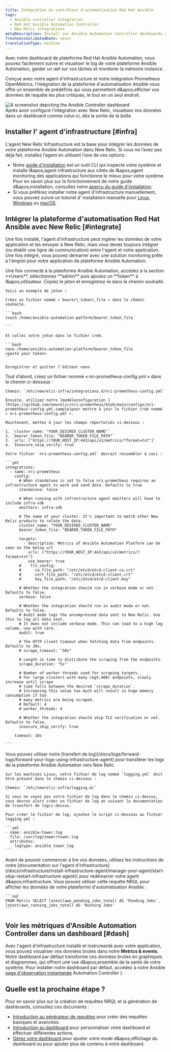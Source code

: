 ```yaml
---
title: Intégration du contrôleur d'automatisation Red Hat Ansible
tags:
  - Ansible controller integration
  - Red Hat Ansible Automation Controller
  - New Relic integrations
metaDescription: Install our Ansible Automation Controller dashboards and see your Ansible data in New Relic.
freshnessValidatedDate: never
translationType: machine
---
```


Avec notre dashboard de plateforme Red Hat Ansible Automation, vous pouvez facilement suivre et visualiser le log de votre plateforme Ansible Automation, garder un œil sur vos tâches et monitorer la mémoire instance .

Conçue avec notre agent d'infrastructure et notre intégration Prometheus OpenMetrics, l'intégration de la plateforme d'automatisation Ansible vous offre un ensemble de <InlinePopover type="dashboards" />prédéfinis qui vous permettent d&amp;apos;afficher vos données de requête les plus critiques, le tout en un seul endroit.

<img title="Ansible Controller" alt="A screenshot depicting the Ansible Controller dashboard" src="/images/infrastructure_screenshot-full_ansible-controller-dashboard.webp" />

<figcaption>
  Après avoir configuré l'intégration avec New Relic, visualisez vos données dans un dashboard comme celui-ci, dès la sortie de la boîte.
</figcaption>

## Installer l' agent d'infrastructure [#infra]

L'agent New Relic Infrastructure est la base pour intégrer les données de votre plateforme Ansible Automation dans New Relic. Si vous ne l’avez pas déjà fait, installez l’agent en utilisant l’une de ces options :

* Notre [guide d'installation](https://one.newrelic.com/marketplace?state=15321ec0-7cd8-0c04-52bf-7b65778f2e8c) est un outil CLI qui inspecte votre système et installe l&amp;apos;agent infrastructure aux côtés de l&amp;apos;agent monitoring des applications qui fonctionne le mieux pour votre système. Pour en savoir plus sur le fonctionnement de notre guide d&amp;apos;installation, consultez notre [aperçu du guide d'installation](/docs/infrastructure/host-integrations/installation/new-relic-guided-install-overview).
* Si vous préférez installer notre agent d'infrastructure manuellement, vous pouvez suivre un tutoriel d' installation manuelle pour [Linux](/docs/infrastructure/install-infrastructure-agent/linux-installation/install-infrastructure-monitoring-agent-linux), [Windows](/docs/infrastructure/install-infrastructure-agent/windows-installation/install-infrastructure-monitoring-agent-windows/) ou [macOS](/docs/infrastructure/install-infrastructure-agent/macos-installation/install-infrastructure-monitoring-agent-macos/).

## Intégrer la plateforme d'automatisation Red Hat Ansible avec New Relic [#integrate]

Une fois installé, l'agent d'infrastructure peut ingérer les données de votre application et les envoyer à New Relic, mais vous devez toujours intégrer (ou établir une ligne de communication) entre l'agent et votre application. Une fois intégré, vous pouvez démarrer avec une solution monitoring prête à l'emploi pour votre application de plateforme Ansible Automation.

<CollapserGroup>
  <Collapser id="step1" title="Étape 1. Créer un jeton porteur sur la plateforme d'automatisation Ansible">
    Une fois connecté à la plateforme Ansible Automation, accédez à la section <DNT>**Users**</DNT>, sélectionnez <DNT>**admin**</DNT> puis ajoutez un <DNT>**token**</DNT> à l&amp;apos;utilisateur. Copiez le jeton et enregistrez-le dans le chemin souhaité.

    Voici un exemple de jeton :

    Créez un fichier nommé « bearer\_token\_file » dans le chemin souhaité.

    ```bash
    touch /home/ansible-automation-patform/bearer_token_file

    ```

    Et collez votre jeton dans le fichier créé.

    ```bash
    nano /home/ansible-automation-platform/bearer_token_file
    <paste your token>
    ```

    Enregistrer et quitter l'éditeur nano
  </Collapser>

  <Collapser id="step2" title="Étape 2. Configuration de l'intégration Prometheus OpenMetrics">
    Tout d’abord, créez un fichier nommé « nri-prometheus-config.yml » dans le chemin ci-dessous :

    Chemin: `/etc/newrelic-infra/integrations.d/nri-prometheus-config.yml`

    Ensuite, utilisez notre [modèleconfiguration ](https://github.com/newrelic/nri-prometheus/blob/main/configs/nri-prometheus-config.yml.sample)pour mettre à jour le fichier créé nommé « nri-prometheus-config.yml ».

    Maintenant, mettez à jour les champs répertoriés ci-dessous :

    1. `cluster_name: "YOUR_DESIRED_CLUSTER_NAME"`
    2. `bearer_token_file: "BEARER_TOKEN_FILE_PATH"`
    3. `urls: ["https://YOUR_HOST_IP:443/api/v2/metrics/?format=txt"]`
    4. `Insecure_skip_verify: true`

    Votre fichier `nri-prometheus-config.yml` devrait ressembler à ceci :

    ```yml
    integrations:
      - name: nri-prometheus
        config:
          # When standalone is set to false nri-prometheus requires an infrastructure agent to work and send data. Defaults to true
          standalone: false

          # When running with infrastructure agent emitters will have to include infra-sdk
          emitters: infra-sdk

          # The name of your cluster. It's important to match other New Relic products to relate the data.
          cluster_name: "YOUR_DESIRED_CLUSTER_NAME"
          bearer_token_file: "BEARER_TOKEN_FILE_PATH"

          targets:
            - description: Metrics of Ansible Automation Platform can be seen on the below url
              urls: ["https://YOUR_HOST_IP:443/api/v2/metrics/?format=txt"]
              use_bearer: true
          #    tls_config:
          #      ca_file_path: "/etc/etcd/etcd-client-ca.crt"
          #      cert_file_path: "/etc/etcd/etcd-client.crt"
          #      key_file_path: "/etc/etcd/etcd-client.key"

          # Whether the integration should run in verbose mode or not. Defaults to false.
          verbose: false

          # Whether the integration should run in audit mode or not. Defaults to false.
          # Audit mode logs the uncompressed data sent to New Relic. Use this to log all data sent.
          # It does not include verbose mode. This can lead to a high log volume, use with care.
          audit: true

          # The HTTP client timeout when fetching data from endpoints. Defaults to 30s.
          # scrape_timeout: "30s"

          # Length in time to distribute the scraping from the endpoints.
          scrape_duration: "5s"

          # Number of worker threads used for scraping targets.
          # For large clusters with many (&gt;400) endpoints, slowly increase until scrape
          # time falls between the desired `scrape_duration`.
          # Increasing this value too much will result in huge memory consumption if too
          # many metrics are being scraped.
          # Default: 4
          # worker_threads: 4

          # Whether the integration should skip TLS verification or not. Defaults to false.
          insecure_skip_verify: true

        timeout: 10s

    ```
  </Collapser>

  <Collapser id="step3" title="Étape 3. Transférer le log du contrôleur Ansible vers New Relic">
    Vous pouvez utiliser notre [transfert de log](/docs/logs/forward-logs/forward-your-logs-using-infrastructure-agent) pour transférer les logs de la plateforme Ansible Automation vers New Relic.

    Sur les machines Linux, votre fichier de log nommé `logging.yml` doit être présent dans le chemin ci-dessous :

    Chemin: `/etc/newrelic-infra/logging.d/`

    Si vous ne voyez pas votre fichier de log dans le chemin ci-dessus, vous devrez alors créer un fichier de log en suivant la documentation de transfert de logci-dessus.

    Pour créer le fichier de log, ajoutez le script ci-dessous au fichier logging.yml :

    ```yml
    - name: ansible-tower.log
      file: /var/log/tower/tower.log
      attributes:
        logtype: ansible_tower_log
    ```
  </Collapser>

  <Collapser id="step4" title="Étape 4. Redémarrez votre agent d’infrastructure">
    Avant de pouvoir commencer à lire vos données, utilisez les instructions de notre [documentation sur l'agent d'infrastructure](/docs/infrastructure/install-infrastructure-agent/manage-your-agent/start-stop-restart-infrastructure-agent/) pour redémarrer votre agent d&amp;apos;infrastructure.
  </Collapser>

  <Collapser id="step5" title="Étape 5. Utilisez NRQL pour afficher vos données">
    Vous pouvez utiliser cette requête NRQL pour afficher les données de votre plateforme d'automatisation Ansible :

    ```sql
    FROM Metric SELECT latest(awx_pending_jobs_total) AS 'Pending Jobs', latest(awx_running_jobs_total) AS 'Running Jobs'
    ```
  </Collapser>
</CollapserGroup>

## Voir les métriques d'Ansible Automation Controller dans un dashboard [#dash]

Avec l'agent d'infrastructure installé et instrumenté avec votre application, vous pouvez visualiser vos données brutes dans notre <DNT>**Metrics &amp; events**</DNT>. Notre dashboard par défaut transforme ces données brutes en graphiques et diagrammes, qui offrent une vue d&amp;apos;ensemble de la santé de votre système. Pour installer notre dashboard par défaut, accédez à notre Ansible [page d'observation instantanée](https://newrelic.com/instant-observability/ansible-automation-controller) Automation Controller ).

## Quelle est la prochaine étape ?

Pour en savoir plus sur la création de requêtes NRQL et la génération de dashboards, consultez ces documents :

* [Introduction au générateur de requêtes](/docs/query-your-data/explore-query-data/query-builder/introduction-query-builder) pour créer des requêtes basiques et avancées.
* [Introduction au dashboard](/docs/query-your-data/explore-query-data/dashboards/introduction-dashboards) pour personnaliser votre dashboard et effectuer différentes actions.
* [Gérez votre dashboard](/docs/query-your-data/explore-query-data/dashboards/manage-your-dashboard) pour ajuster votre mode d&amp;apos;affichage du dashboard ou pour ajouter plus de contenu à votre dashboard.